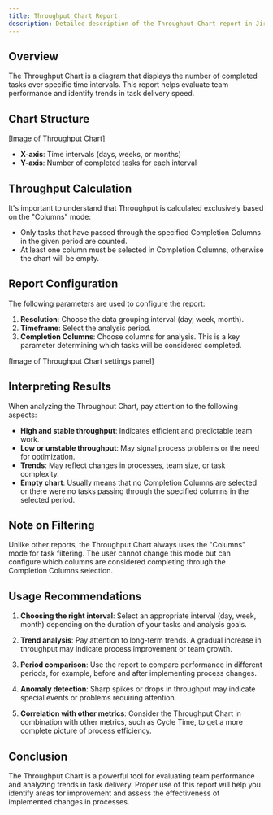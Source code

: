 ```yaml
---
title: Throughput Chart Report
description: Detailed description of the Throughput Chart report in Jira Metrics Plugin and its interpretation.
---
```


## Overview

The Throughput Chart is a diagram that displays the number of completed tasks over specific time intervals. This report helps evaluate team performance and identify trends in task delivery speed.

## Chart Structure

[Image of Throughput Chart]

- **X-axis**: Time intervals (days, weeks, or months)
- **Y-axis**: Number of completed tasks for each interval

## Throughput Calculation

It's important to understand that Throughput is calculated exclusively based on the "Columns" mode:

- Only tasks that have passed through the specified Completion Columns in the given period are counted.
- At least one column must be selected in Completion Columns, otherwise the chart will be empty.

## Report Configuration

The following parameters are used to configure the report:

1. **Resolution**: Choose the data grouping interval (day, week, month).
2. **Timeframe**: Select the analysis period.
3. **Completion Columns**: Choose columns for analysis. This is a key parameter determining which tasks will be considered completed.

[Image of Throughput Chart settings panel]

## Interpreting Results

When analyzing the Throughput Chart, pay attention to the following aspects:

- **High and stable throughput**: Indicates efficient and predictable team work.
- **Low or unstable throughput**: May signal process problems or the need for optimization.
- **Trends**: May reflect changes in processes, team size, or task complexity.
- **Empty chart**: Usually means that no Completion Columns are selected or there were no tasks passing through the specified columns in the selected period.

## Note on Filtering

Unlike other reports, the Throughput Chart always uses the "Columns" mode for task filtering. The user cannot change this mode but can configure which columns are considered completing through the Completion Columns selection.

## Usage Recommendations

1. **Choosing the right interval**: Select an appropriate interval (day, week, month) depending on the duration of your tasks and analysis goals.

2. **Trend analysis**: Pay attention to long-term trends. A gradual increase in throughput may indicate process improvement or team growth.

3. **Period comparison**: Use the report to compare performance in different periods, for example, before and after implementing process changes.

4. **Anomaly detection**: Sharp spikes or drops in throughput may indicate special events or problems requiring attention.

5. **Correlation with other metrics**: Consider the Throughput Chart in combination with other metrics, such as Cycle Time, to get a more complete picture of process efficiency.

## Conclusion

The Throughput Chart is a powerful tool for evaluating team performance and analyzing trends in task delivery. Proper use of this report will help you identify areas for improvement and assess the effectiveness of implemented changes in processes.